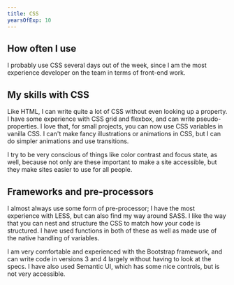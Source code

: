 ```yaml
---
title: CSS
yearsOfExp: 10
---
```

## How often I use
I probably use CSS several days out of the week, since I am the most experience developer on the team in terms of front-end work.

## My skills with CSS
Like HTML, I can write quite a lot of CSS without even looking up a property. I have some experience with CSS grid and flexbox, and can write pseudo-properties.
I love that, for small projects, you can now use CSS variables in vanilla CSS. I can't make fancy illustrations or animations in CSS, but I can do simpler
 animations and use transitions. 

 I try to be very conscious of things like color contrast and focus state, as well, because not only are these important to make a site accessible, but they 
 make sites easier to use for all people.

 ## Frameworks and pre-processors
 I almost always use some form of pre-processor; I have the most experience with LESS, but can also find my way around SASS. 
 I like the way that you can nest and structure the CSS to match how your code is structured. I have used functions in both of these as well as made use of 
 the native handling of variables.

 I am very comfortable and experienced with the Bootstrap framework, and can write code in versions 3 and 4 largely without having to look at the specs. I have also used Semantic UI, which has some nice controls,
 but is not very accessible.